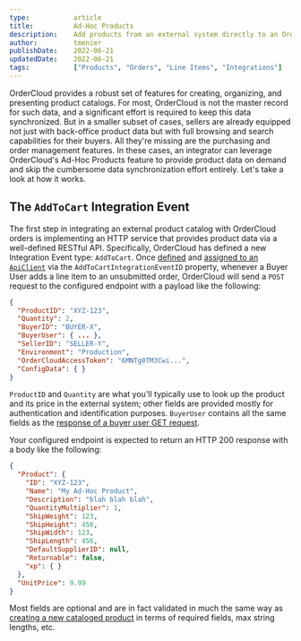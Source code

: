 ```yaml
---
type:           article
title:          Ad-Hoc Products
description:    Add products from an external system directly to an OrderCloud order
author:         tmenier
publishDate:    2022-06-21
updatedDate:    2022-06-21    
tags:           ["Products", "Orders", "Line Items", "Integrations"]
---
```


OrderCloud provides a robust set of features for creating, organizing, and presenting product catalogs. For most, OrderCloud is not the master record for such data, and a significant effort is required to keep this data synchronized. But in a smaller subset of cases, sellers are already equipped not just with back-office product data but with full browsing and search capabilities for their buyers. All they're missing are the purchasing and order management features. In these cases, an integrator can leverage OrderCloud's Ad-Hoc Products feature to provide product data on demand and skip the cumbersome data synchronization effort entirely. Let's take a look at how it works.

## The `AddToCart` Integration Event

The first step in integrating an external product catalog with OrderCloud orders is implementing an HTTP service that provides product data via a well-defined RESTful API. Specifically, OrderCloud has defined a new Integration Event type: `AddToCart`. Once [defined](https://ordercloud.io/api-reference/seller/integration-events/create) and [assigned to an `ApiClient`](https://ordercloud.io/api-reference/seller/api-clients/patch) via the `AddToCartIntegrationEventID` property, whenever a Buyer User adds a line item to an unsubmitted order, OrderCloud will send a `POST` request to the configured endpoint with a payload like the following:

```json
{
  "ProductID": "XYZ-123",
  "Quantity": 2,
  "BuyerID": "BUYER-X",
  "BuyerUser": { ... },
  "SellerID": "SELLER-Y",
  "Environment": "Production",
  "OrderCloudAccessToken": "6MNTg0TM3Cwi...",
  "ConfigData": { }
}
```

`ProductID` and `Quantity` are what you'll typically use to look up the product and its price in the external system; other fields are provided mostly for authentication and identification purposes. `BuyerUser` contains all the same fields as the [response of a buyer user GET request](https://ordercloud.io/api-reference/buyers/users/get#response-body).

Your configured endpoint is expected to return an HTTP 200 response with a body like the following:

```json
{
  "Product": {
    "ID": "XYZ-123",
    "Name": "My Ad-Hoc Product",
    "Description": "blah blah blah",
    "QuantityMultiplier": 1,
    "ShipWeight": 123,
    "ShipHeight": 456,
    "ShipWidth": 123,
    "ShipLength": 456,
    "DefaultSupplierID": null,
    "Returnable": false,
    "xp": { }
  },
  "UnitPrice": 9.99
}
```

Most fields are optional and are in fact validated in much the same way as [creating a new cataloged product](https://ordercloud.io/api-reference/product-catalogs/products/create#request-body) in terms of required fields, max string lengths, etc.
